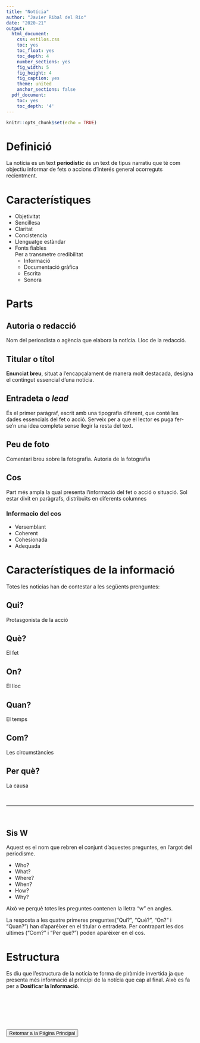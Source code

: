 ```yaml
---
title: "Notícia"
author: "Javier Ribal del Río"
date: "2020-21"
output:
  html_document:
    css: estilos.css
    toc: yes
    toc_float: yes
    toc_depth: 4
    number_sections: yes
    fig_width: 5
    fig_height: 4
    fig_caption: yes
    theme: united
    anchor_sections: false
  pdf_document:
    toc: yes
    toc_depth: '4'
---
```

<!--Necesario-->
```r
knitr::opts_chunk$set(echo = TRUE)
```

# Definició
La notícia es un text **periodístic** és un text de tipus narratiu que té com objectiu informar de fets o accions d'interés general ocorreguts recientment.

# Característiques
- Objetivitat
- Sencillesa
- Claritat
- Concistencia
- Llenguatge estàndar
- Fonts fiables<br>
Per a transmetre credibilitat
  - Informació
  - Documentació gràfica
  - Escrita
  - Sonora
  
# Parts
  
## Autoria o redacció

Nom del periosdísta o agència que elabora la notícia. Lloc de la redacció.

## Titular o títol

**Enunciat breu**, situat a l'encapçalament de manera molt destacada, designa el contingut essencial d'una notícia.

## Entradeta o *lead*
És el primer paràgraf, escrit amb una tipografia diferent, que conté les dades essencials del fet o acció. Serveix per a que el lector es puga fer-se'n una idea completa sense llegir la resta del text.

## Peu de foto

Comentari breu sobre la fotografia. Autoria de la fotografia

## Cos

Part més ampla la qual presenta l'informació del fet o acció o situació. Sol estar divit en paràgrafs, distribuïts en diferents columnes

### Informacio del cos

- Versemblant
- Coherent
- Cohesionada
- Adequada

# Característiques de la informació

Totes les noticias han de contestar a les següents prenguntes:

## Qui?

Protasgonista de la acció

## Què?

El fet

## On?

El lloc

## Quan?

El temps

## Com?

Les circumstàncies

## Per què?

La causa

<br>
<hr color="firebrick">
<br>

## Sis W

Aquest es el nom que rebren el conjunt d'aquestes preguntes, en l'argot del periodisme. 

- Who?
- What?
- Where?
- When?
- How?
- Why?

<div class="peque">
Això ve perquè totes les preguntes contenen la lletra "w" en angles.</div>



La resposta a les quatre primeres preguntes("Qui?", "Qué?", "On?" i "Quan?") han d'aparéixer en el titular o entradeta. Per contrapart les dos ultimes ("Com?" i "Per què?") poden aparéixer en el cos.

# Estructura

Es diu que l'estructura de la notícia te forma de piràmide invertida ja que presenta més informació al principi de la notícia que cap al final. Això es fa per a **Dosificar la Informació**.

<br>

<br>


<br>
<div class="Tablon_Botones">
<a href="index.html"><button class="boton">Retornar a la Página Principal</button></a>

</div>





